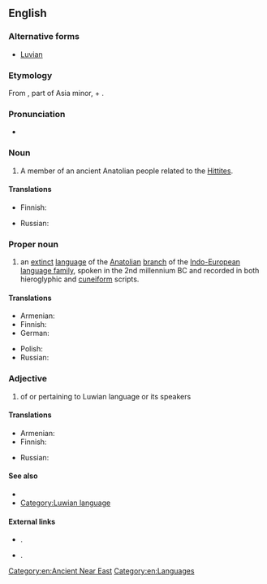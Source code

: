 ==English==
{{wikipedia}}
===Alternative forms===
* [[Luvian]]

===Etymology===
From {{w|Luwia}}, part of Asia minor,  + {{term|-ian|lang=en}}.

===Pronunciation=== 
* {{IPA|/ˈluːviən/|/ˈluːiən/|/ˈluːwiən/|lang=en}} 

===Noun===
{{en-noun}}

# A member of an ancient Anatolian people related to the [[Hittite]]s.

====Translations====
{{trans-top|member of an ancient Anatolian people}}
* Finnish: {{t|fi|luuvi}}
{{trans-mid}}
* Russian: {{t|ru|лувиец|sc=Cyrl}}
{{trans-bottom}}

===Proper noun===
{{en-proper noun}}

# an [[extinct]] [[language]] of the [[Anatolian]] [[branch]] of the [[Indo-European]] [[language family]], spoken in the 2nd millennium BC and recorded in both hieroglyphic and [[cuneiform]] scripts.

====Translations====
{{trans-top|language}}
* Armenian: {{t|hy|լուվերեն|tr=luveren|sc=Armn}}
* Finnish: {{t|fi|luuvi}}
* German: {{t+|de|Luwisch|n}}
{{trans-mid}}
* Polish: {{t|pl|luwijski|m}}
* Russian: {{t|ru|лувийский|tr=luvijskij|m}}
{{trans-bottom}}

===Adjective===
{{en-adj|-}}

# of or pertaining to Luwian language or its speakers

====Translations====
{{trans-top|of or pertaining to Luwian language or its speakers}}
* Armenian: {{t|hy|լուվական|tr=luvakan|sc=Armn}}
* Finnish: {{t|fi|luvialainen}}
{{trans-mid}}
* Russian: {{t|ru|лувийский|sc=Cyrl}}
{{trans-bottom}}

====See also====
* {{langlist}}
* [[:Category:Luwian language|Category:Luwian language]]

====External links====
* {{ISO 639|3code=xlu}}.
* {{ISO 639|3code=hlu}}.

[[Category:en:Ancient Near East]]
[[Category:en:Languages]]